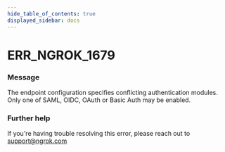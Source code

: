 ```yaml
---
hide_table_of_contents: true
displayed_sidebar: docs
---
```



# ERR_NGROK_1679

### Message

The endpoint configuration specifies conflicting authentication modules. Only one of SAML, OIDC, OAuth or Basic Auth may be enabled.

<ErrorDetails error="err_ngrok_1679" />

### Further help

If you're having trouble resolving this error, please reach out to [support@ngrok.com](mailto:support@ngrok.com?subject=Help%20with%20ERR_NGROK_1679)

